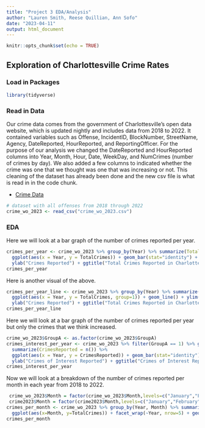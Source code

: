 ```yaml
---
title: "Project 3 EDA/Analysis"
author: "Lauren Smith, Reese Quillian, Ann Sofo"
date: "2023-04-11"
output: html_document
---
```


```r
knitr::opts_chunk$set(echo = TRUE)
```

## Exploration of Charlottesville Crime Rates


### Load in Packages
```r
library(tidyverse)
```

### Read in Data

Our crime data comes from the government of Charlottesville’s open data website, which is updated nightly and includes data from 2018 to 2022. It contained variables such as Offense, IncidentID, BlockNumber, StreetName, Agency, DateReported, HourReported, and ReportingOfficer. For the purpose of our analysis we changed the DateReported and HourReported columns into Year, Month, Hour, Date, WeekDay, and NumCrimes (number of crimes by day). We also added a few columns to indicated whether the crime was one that we thought was one that was increasing or not. This cleaning of the dataset has already been done and the new csv file is what is read in in the code chunk.

  * [Crime Data](https://opendata.charlottesville.org/datasets/crime-data/explore)

```r

# dataset with all offenses from 2018 through 2022
crime_wo_2023 <- read_csv("crime_wo_2023.csv")

```


### EDA

Here we will look at a bar graph of the number of crimes reported per year.

```r
crimes_per_year <- crime_wo_2023 %>% group_by(Year) %>% summarize(TotalCrimes=n()) %>%
  ggplot(aes(x = Year, y = TotalCrimes)) + geom_bar(stat="identity") +
  ylab("Crimes Reported") + ggtitle("Total Crimes Reported in Charlottesville 2018-2022") + theme_classic() 
crimes_per_year

```


Here is another visual of the above.

```r
crimes_per_year_line <- crime_wo_2023 %>% group_by(Year) %>% summarize(TotalCrimes=n()) %>%
  ggplot(aes(x = Year, y = TotalCrimes, group=1)) + geom_line() + ylim(c(1500,6000)) +
  ylab("Crimes Reported") + ggtitle("Total Crimes Reported in Charlottesville 2018-2022") + theme_classic() 
crimes_per_year_line


```

Here we will look at a bar graph of the number of crimes reported per year but only the crimes that we think increased.

```r
crime_wo_2023$GroupA <- as.factor(crime_wo_2023$GroupA)
crimes_interest_per_year <- crime_wo_2023 %>% filter(GroupA == 1) %>% group_by(Year) %>% 
  summarize(CrimesReported = n()) %>% 
  ggplot(aes(x = Year, y = CrimesReported)) + geom_bar(stat="identity") +
  ylab("Crimes of Interest Reported") + ggtitle("Crimes of Interest Reported in Charlottesville 2018-2022") + theme_classic() 
crimes_interest_per_year

```



Now we will look at a breakdown of the number of crimes reported per month in each year from 2018 to 2022.

```r
 crime_wo_2023$Month = factor(crime_wo_2023$Month,levels=c("January","February","March", "April","May","June","July","August","September", "October","November","December"),ordered=TRUE)
 crime2023$Month = factor(crime2023$Month,levels=c("January","February","March", "April","May","June","July","August","September", "October","November","December"),ordered=TRUE)
crimes_per_month <- crime_wo_2023 %>% group_by(Year, Month) %>% summarise(TotalCrimes=n()) %>%
  ggplot(aes(x=Month, y=TotalCrimes)) + facet_wrap(~Year, nrow=5) + geom_bar(stat="identity") + ylab("Crimes Reported") + ggtitle("Crimes Reported in Charlottesville by Month 2018-2022") + theme_classic()
crimes_per_month
```





